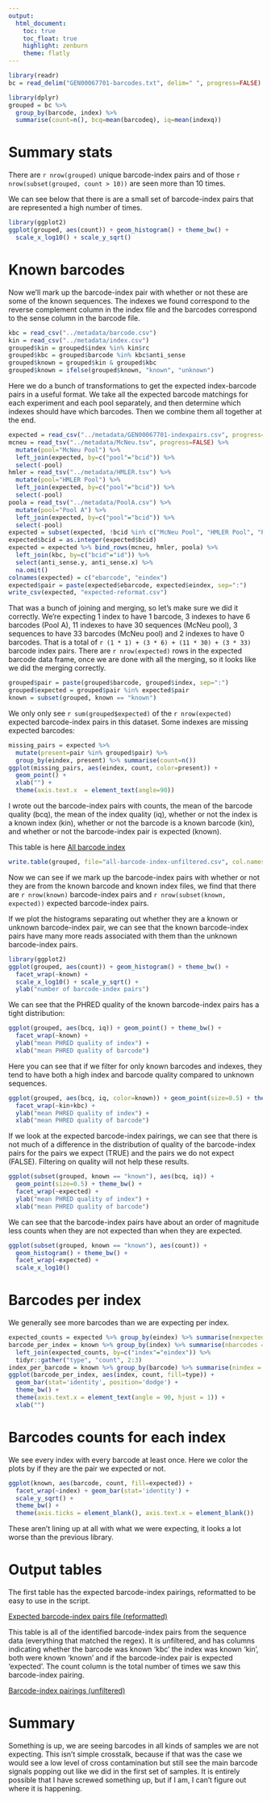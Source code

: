 ```yaml
---
output:
  html_document:
    toc: true
    toc_float: true
    highlight: zenburn
    theme: flatly
---
```


```r
library(readr)
bc = read_delim("GEN00067701-barcodes.txt", delim=" ", progress=FALSE)
```

```r
library(dplyr)
grouped = bc %>%
  group_by(barcode, index) %>%
  summarise(count=n(), bcq=mean(barcodeq), iq=mean(indexq))
```

# Summary stats
There are `r nrow(grouped)` unique barcode-index pairs and of those
`r nrow(subset(grouped, count > 10))` are seen more than 10 times.

We can see below that there is are a small set of barcode-index
pairs that are represented a high number of times.

```r
library(ggplot2)
ggplot(grouped, aes(count)) + geom_histogram() + theme_bw() +
  scale_x_log10() + scale_y_sqrt()
```

# Known barcodes
Now we'll mark up the barcode-index pair with whether or not these
are some of the known sequences. The indexes we found correspond to the
reverse complement column in the index file and the barcodes correspond
to the sense column in the barcode file.

```r
kbc = read_csv("../metadata/barcode.csv")
kin = read_csv("../metadata/index.csv")
grouped$kin = grouped$index %in% kin$rc
grouped$kbc = grouped$barcode %in% kbc$anti_sense
grouped$known = grouped$kin & grouped$kbc
grouped$known = ifelse(grouped$known, "known", "unknown")
```

Here we do a bunch of transformations to get the expected index-barcode
pairs in a useful format. We take all the expected barcode matchings for
each experiment and each pool separately, and then determine which indexes
should have which barcodes. Then we combine them all together at the end.


```r
expected = read_csv("../metadata/GEN00067701-indexpairs.csv", progress=FALSE)
mcneu = read_tsv("../metadata/McNeu.tsv", progress=FALSE) %>%
  mutate(pool="McNeu Pool") %>%
  left_join(expected, by=c("pool"="bcid")) %>%
  select(-pool)
hmler = read_tsv("../metadata/HMLER.tsv") %>%
  mutate(pool="HMLER Pool") %>%
  left_join(expected, by=c("pool"="bcid")) %>%
  select(-pool)
poola = read_tsv("../metadata/PoolA.csv") %>%
  mutate(pool="Pool A") %>%
  left_join(expected, by=c("pool"="bcid")) %>%
  select(-pool)
expected = subset(expected, !bcid %in% c("McNeu Pool", "HMLER Pool", "Pool A"))
expected$bcid = as.integer(expected$bcid)
expected = expected %>% bind_rows(mcneu, hmler, poola) %>%
  left_join(kbc, by=c("bcid"="id")) %>%
  select(anti_sense.y, anti_sense.x) %>%
  na.omit()
colnames(expected) = c("ebarcode", "eindex")
expected$pair = paste(expected$ebarcode, expected$eindex, sep=":")
write_csv(expected, "expected-reformat.csv")
```

That was a bunch of joining and merging, so let's make sure we did it correctly.
We're expecting 1 index to have 1 barcode, 3 indexes to have 6 barcodes (Pool
A), 11 indexes to have 30 sequences (McNeu pool), 3 sequences to have 33
barcodes (McNeu pool) and 2 indexes to have 0 barcodes. That is a total of
`r (1 * 1) + (3 * 6) + (11 * 30) + (3 * 33)` barcode index pairs. There are
`r nrow(expected)` rows in the expected barcode data frame, once we are done with
all the merging, so it looks like we did the merging correctly.

```r
grouped$pair = paste(grouped$barcode, grouped$index, sep=":")
grouped$expected = grouped$pair %in% expected$pair
known = subset(grouped, known == "known")
```

We only only see `r sum(grouped$expected)` of the `r nrow(expected)` expected
barcode-index pairs in this dataset. Some indexes are missing expected
barcodes:

```r
missing_pairs = expected %>%
  mutate(present=pair %in% grouped$pair) %>%
  group_by(eindex, present) %>% summarise(count=n())
ggplot(missing_pairs, aes(eindex, count, color=present)) +
  geom_point() +
  xlab("") +
  theme(axis.text.x  = element_text(angle=90))
```

I wrote out the barcode-index pairs with counts, the mean of the barcode quality (bcq),
the mean of the index quality (iq), whether or not the index is a known
index (kin), whether or not the barcode is a known barcode (kin), and
whether or not the barcode-index pair is expected (known).

This table is here [All barcode index](all-barcode-index-unfiltered.csv)

```r
write.table(grouped, file="all-barcode-index-unfiltered.csv", col.names=TRUE, row.names=FALSE, quote=FALSE, sep=",")
```

Now we can see if we mark up the barcode-index pairs with whether or not
they are from the known barcode and known index files, we find that
there are `r nrow(known)` barcode-index pairs and `r nrow(subset(known, expected))`
expected barcode-index pairs.

If we plot the histograms separating out whether they are a known or unknown
barcode-index pair, we can see that the known barcode-index pairs
have many more reads associated with them than the unknown barcode-index
pairs.

```r
library(ggplot2)
ggplot(grouped, aes(count)) + geom_histogram() + theme_bw() +
  facet_wrap(~known) +
  scale_x_log10() + scale_y_sqrt() +
  ylab("number of barcode-index pairs")
```

We can see that the PHRED quality of the known barcode-index pairs has a tight
distribution:

```r
ggplot(grouped, aes(bcq, iq)) + geom_point() + theme_bw() +
  facet_wrap(~known) +
  ylab("mean PHRED quality of index") +
  xlab("mean PHRED quality of barcode")
```

Here you can see that if we filter for only known barcodes and indexes, they
    tend to have both a high index and barcode quality compared to unknown
    sequences.

```r
ggplot(grouped, aes(bcq, iq, color=known)) + geom_point(size=0.5) + theme_bw() +
  facet_wrap(~kin+kbc) +
  ylab("mean PHRED quality of index") +
  xlab("mean PHRED quality of barcode")
```

If we look at the expected barcode-index pairings, we can see that there is not
much of a difference in the distribution of quality of the barcode-index pairs
for the pairs we expect (TRUE) and the pairs we do not expect (FALSE). Filtering
on quality will not help these results.

```r
ggplot(subset(grouped, known == "known"), aes(bcq, iq)) +
  geom_point(size=0.5) + theme_bw() +
  facet_wrap(~expected) +
  ylab("mean PHRED quality of index") +
  xlab("mean PHRED quality of barcode")
```

We can see that the barcode-index pairs have about an order of magnitude less
counts when they are not expected than when they are expected.

```r
ggplot(subset(grouped, known == "known"), aes(count)) +
  geom_histogram() + theme_bw() +
  facet_wrap(~expected) +
  scale_x_log10()
```

# Barcodes per index
We generally see more barcodes than we are expecting per index.

```r
expected_counts = expected %>% group_by(eindex) %>% summarise(nexpected=n())
barcode_per_index = known %>% group_by(index) %>% summarise(nbarcodes = n()) %>%
  left_join(expected_counts, by=c("index"="eindex")) %>%
  tidyr::gather("type", "count", 2:3)
index_per_barcode = known %>% group_by(barcode) %>% summarise(nindex = n())
ggplot(barcode_per_index, aes(index, count, fill=type)) +
  geom_bar(stat='identity', position='dodge') +
  theme_bw() +
  theme(axis.text.x = element_text(angle = 90, hjust = 1)) +
  xlab("")
```

# Barcodes counts for each index

We see every index with every barcode at least once. Here we color
the plots by if they are the pair we expected or not.

```r
ggplot(known, aes(barcode, count, fill=expected)) +
  facet_wrap(~index) + geom_bar(stat='identity') +
  scale_y_sqrt() +
  theme_bw() +
  theme(axis.ticks = element_blank(), axis.text.x = element_blank())
```

These aren't lining up at all with what we were expecting, it looks a lot worse
than the previous library.

# Output tables

The first table has the expected barcode-index pairings, reformatted to
be easy to use in the script.

[Expected barcode-index pairs file (reformatted)](expected-reformat.csv)

This table is all of the identified barcode-index pairs from the sequence
data (everything that matched the regex). It is unfiltered, and has columns
indicating whether the barcode was known 'kbc' the index was known 'kin',
both were known 'known' and if the barcode-index pair is expected 'expected'.
The count column is the total number of times we saw this barcode-index pairing.

[Barcode-index pairings (unfiltered)](all-barcode-index-unfiltered.csv)

# Summary
Something is up, we are seeing barcodes in all kinds of samples we are not
expecting. This isn't simple crosstalk, because if that was the case we would
see a low level of cross contamination but still see the main barcode signals
popping out like we did in the first set of samples. It is entirely possible
that I have screwed something up, but if I am, I can't figure out where it
is happening.
